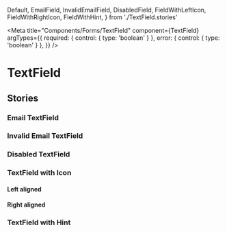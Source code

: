<!-- TextField.stories.mdx-->


  Default,
  EmailField,
  InvalidEmailField,
  DisabledField,
  FieldWithLeftIcon,
  FieldWithRightIcon,
  FieldWithHint,
} from './TextField.stories'

<Meta
  title="Components/Forms/TextField"
  component={TextField}
  argTypes={{
    required: { control: { type: 'boolean' } },
    error: { control: { type: 'boolean' } },
  }}
/>

# TextField

<Canvas>
  <Story story={Default} />
</Canvas>

<ArgsTable of={TextField} story="^" />

## Stories

### Email TextField

<Canvas>
  <Story name="Email" story={EmailField} />
</Canvas>

### Invalid Email TextField

<Canvas>
  <Story name="Invalid Email" story={InvalidEmailField} />
</Canvas>

### Disabled TextField

<Canvas>
  <Story story={DisabledField} />
</Canvas>

### TextField with Icon

#### Left aligned

<Canvas>
  <Story name="Field with Left Icon" story={FieldWithLeftIcon} />
</Canvas>

#### Right aligned

<Canvas>
  <Story name="Field with Right Icon" story={FieldWithRightIcon} />
</Canvas>

### TextField with Hint

<Canvas>
  <Story name="Field with Hint" story={FieldWithHint} />
</Canvas>
